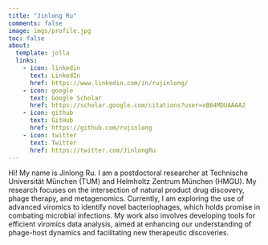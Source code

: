 ```yaml
---
title: "Jinlong Ru"
comments: false
image: imgs/profile.jpg
toc: false
about:
  template: jolla
  links:
    - icon: linkedin
      text: LinkedIn
      href: https://www.linkedin.com/in/rujinlong/
    - icon: google
      text: Google Scholar
      href: https://scholar.google.com/citations?user=xB64MDUAAAAJ
    - icon: github
      text: GitHub
      href: https://github.com/rujinlong
    - icon: twitter
      text: Twitter
      href: https://twitter.com/JinlongRu
---
```


Hi! My name is Jinlong Ru. I am a postdoctoral researcher at Technische Universität München (TUM) and Helmholtz Zentrum München (HMGU). My research focuses on the intersection of natural product drug discovery, phage therapy, and metagenomics. Currently, I am exploring the use of advanced viromics to identify novel bacteriophages, which holds promise in combating microbial infections. My work also involves developing tools for efficient viromics data analysis, aimed at enhancing our understanding of phage-host dynamics and facilitating new therapeutic discoveries.
